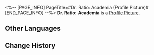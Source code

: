 <%-- [PAGE_INFO]
PageTitle=#Dr. Ratio: Academia (Profile Picture)#
[END_PAGE_INFO] --%>
{{Item Infobox
|title       = Dr. Ratio: Academia
|id          = 200116
|image       = Item Dr. Ratio- Academia.png
|type        = Profile Picture
|invCategory = 
|rarity      = 5
|effect      = 
|description = Dr. Ratio overseeing research projects.
|source1     = Avatar reward obtained from unlocking [[Nameless Honor]]
}}
{{Description|''"Such unique insights are indeed rare, for which 10 points shall be tentatively rewarded."''}}
'''Dr. Ratio: Academia''' is a [[Profile Picture]].

==Other Languages==
{{Other Languages
|en   = Dr. Ratio: Academia
|zhs  = 真理医生•教研
|zht  = 真理醫生•研究評論
|ja   = Dr.レイシオ・教学
|ko   = Dr. 레이시오•아카데미아
|es   = Dr. Ratio: Académico
|fr   = Dr Ratio&nbsp;: Académie
|ru   = Доктор Рацио: Исследования
|th   = Dr. Ratio - การศึกษาวิจัย
|vi   = Dr. Ratio - Nghiên Cứu Giảng Dạy
|de   = Dr. Wahrheit: Akademie
|id   = Dr. Ratio: Akademisi
|pt   = Dr. Ratio: Academia
}}

==Change History==
{{Change History|1.6}}